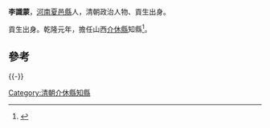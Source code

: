 '''李識蒙'''，[[河南|河南]][[夏邑縣|夏邑縣]]人，清朝政治人物、貢生出身。

貢生出身。乾隆元年，擔任山西[[介休縣|介休縣]]知縣<ref>{{cite book|author1=政协介休市文史资料委员会|editor=政协介休市文史资料委员会|title=体文史资料 第5辑 清·嘉庆版介休县志专辑 上|date=1994年9月|publisher=政协介休市文史资料委员会|pages=152|accessdate=2016-05-27}}</ref>。

==參考==
{{reflist}}
{{-}}
{{start box}}
{{s-off}}{{Succession box|[[李壽彭|李壽彭]]|[[王鈺_(正白旗)|王鈺]]|[[清朝|清朝]][[山西省|山西省]][[介休縣|介休縣]][[知縣|知縣]]|<small>乾隆元年（1736年）-乾隆三年（1738年）</small>}}
{{end box}}
{{清朝人物小作品}}
[[Category:清朝介休縣知縣|Category:清朝介休縣知縣]]